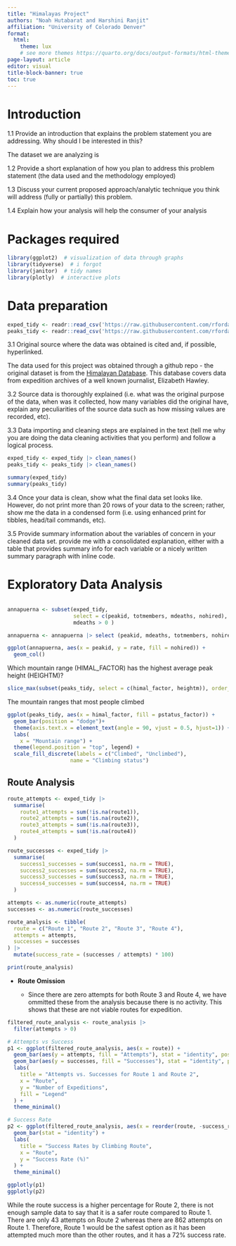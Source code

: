 ```yaml
---
title: "Himalayas Project"
authors: "Noah Hutabarat and Harshini Ranjit" 
affiliation: "University of Colorado Denver"
format:
  html:
    theme: lux 
    # see more themes https://quarto.org/docs/output-formats/html-themes.html
page-layout: article
editor: visual
title-block-banner: true
toc: true
---
```


# Introduction

1.1 Provide an introduction that explains the problem statement you are addressing. Why should I be interested in this?

The dataset we are analyzing is

1.2 Provide a short explanation of how you plan to address this problem statement (the data used and the methodology employed)

1.3 Discuss your current proposed approach/analytic technique you think will address (fully or partially) this problem.

1.4 Explain how your analysis will help the consumer of your analysis

# Packages required

```r
library(ggplot2)  # visualization of data through graphs 
library(tidyverse)  # i forgot
library(janitor)  # tidy names
library(plotly)  # interactive plots
```

# Data preparation

```r
exped_tidy <- readr::read_csv('https://raw.githubusercontent.com/rfordatascience/tidytuesday/main/data/2025/2025-01-21/exped_tidy.csv')
peaks_tidy <- readr::read_csv('https://raw.githubusercontent.com/rfordatascience/tidytuesday/main/data/2025/2025-01-21/peaks_tidy.csv')
```

3.1 Original source where the data was obtained is cited and, if possible, hyperlinked.

The data used for this project was obtained through a github repo - the original dataset is from the [Himalayan Database](https://www.himalayandatabase.com/index.html). This database covers data from expedition archives of a well known journalist, Elizabeth Hawley.

3.2 Source data is thoroughly explained (i.e. what was the original purpose of the data, when was it collected, how many variables did the original have, explain any peculiarities of the source data such as how missing values are recorded, etc).

3.3 Data importing and cleaning steps are explained in the text (tell me why you are doing the data cleaning activities that you perform) and follow a logical process.

```r
exped_tidy <- exped_tidy |> clean_names()
peaks_tidy <- peaks_tidy |> clean_names()
```

```r
summary(exped_tidy)
summary(peaks_tidy)
```

3.4 Once your data is clean, show what the final data set looks like. However, do not print more than 20 rows of your data to the screen; rather, show me the data in a condensed form (i.e. using enhanced print for tibbles, head/tail commands, etc).

3.5 Provide summary information about the variables of concern in your cleaned data set. provide me with a consolidated explanation, either with a table that provides summary info for each variable or a nicely written summary paragraph with inline code.

# Exploratory Data Analysis

```r

```

```r
annapuerna <- subset(exped_tidy,
                     select = c(peakid, totmembers, mdeaths, nohired),
                     mdeaths > 0 )

annapuerna <- annapuerna |> select (peakid, mdeaths, totmembers, nohired) |>  mutate(rate = mdeaths/totmembers)

ggplot(annapuerna, aes(x = peakid, y = rate, fill = nohired)) +
  geom_col()
```

Which mountain range (HIMAL_FACTOR) has the highest average peak height (HEIGHTM)?

```r
slice_max(subset(peaks_tidy, select = c(himal_factor, heightm)), order_by = heightm)
```

The mountain ranges that most people climbed

```r

ggplot(peaks_tidy, aes(x = himal_factor, fill = pstatus_factor)) +
  geom_bar(position = "dodge")+
  theme(axis.text.x = element_text(angle = 90, vjust = 0.5, hjust=1)) +
  labs(
    x = "Mountain range") +
  theme(legend.position = "top", legend) +
  scale_fill_discrete(labels = c("Climbed", "Unclimbed"),
                    name = "Climbing status")
```

## Route Analysis

```r

route_attempts <- exped_tidy |>
  summarise(
    route1_attempts = sum(!is.na(route1)),
    route2_attempts = sum(!is.na(route2)),
    route3_attempts = sum(!is.na(route3)),
    route4_attempts = sum(!is.na(route4))
  )

route_successes <- exped_tidy |>
  summarise(
    success1_successes = sum(success1, na.rm = TRUE),
    success2_successes = sum(success2, na.rm = TRUE),
    success3_successes = sum(success3, na.rm = TRUE),
    success4_successes = sum(success4, na.rm = TRUE)
  )

attempts <- as.numeric(route_attempts)
successes <- as.numeric(route_successes)


```

```r
route_analysis <- tibble(
  route = c("Route 1", "Route 2", "Route 3", "Route 4"),
  attempts = attempts,
  successes = successes
) |>
  mutate(success_rate = (successes / attempts) * 100)

print(route_analysis)
```

-   **Route Omission**

    -   Since there are zero attempts for both Route 3 and Route 4, we have ommitted these from the analysis because there is no activity. This shows that these are not viable routes for expedition.

```r
filtered_route_analysis <- route_analysis |>
  filter(attempts > 0)

# Attempts vs Success
p1 <- ggplot(filtered_route_analysis, aes(x = route)) +
  geom_bar(aes(y = attempts, fill = "Attempts"), stat = "identity", position = "dodge", width = 0.4) +
  geom_bar(aes(y = successes, fill = "Successes"), stat = "identity", position = "dodge", width = 0.4) +
  labs(
    title = "Attempts vs. Successes for Route 1 and Route 2",
    x = "Route",
    y = "Number of Expeditions",
    fill = "Legend"
  ) +
  theme_minimal()

# Success Rate
p2 <- ggplot(filtered_route_analysis, aes(x = reorder(route, -success_rate), y = success_rate, fill = route)) +
  geom_bar(stat = "identity") +
  labs(
    title = "Success Rates by Climbing Route",
    x = "Route",
    y = "Success Rate (%)"
  ) +
  theme_minimal()

ggplotly(p1)
ggplotly(p2)
```

While the route success is a higher percentage for Route 2, there is not enough sample data to say that it is a safer route compared to Route 1. There are only 43 attempts on Route 2 whereas there are 862 attempts on Route 1. Therefore, Route 1 would be the safest option as it has been attempted much more than the other routes, and it has a 72% success rate.
